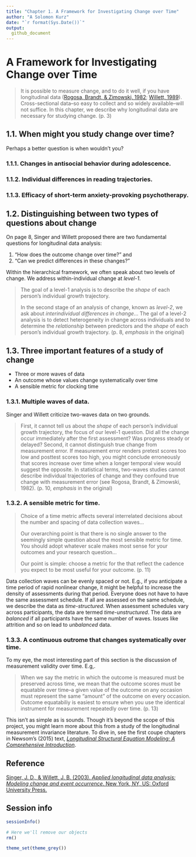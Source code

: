 ```yaml
---
title: "Chapter 1. A Framework for Investigating Change over Time"
author: "A Solomon Kurz"
date: "`r format(Sys.Date())`"
output:
  github_document
---
```


# A Framework for Investigating Change over Time

> It is possible to measure change, and to do it well, if you have longitudinal data ([Rogosa, Brandt, & Zimowski, 1982](https://www.researchgate.net/publication/232478172_A_Growth_Curve_Approach_to_the_Measurement_of_Change); [Willett, 1989](https://journals.sagepub.com/doi/pdf/10.1177/001316448904900309?casa_token=WvtBn5saBD0AAAAA:LIkgb_cU4Ou_pJrUTG9Z3cEVdXCJhxCIo6UYuTCs7uwcM2_haiBZPb9yOxtb4yEXKxJXHPZJOF4ilA)). Cross-sectional data--so easy to collect and so widely available--will not suffice. In this chapter, we describe why longitudinal data are necessary for studying change. (p. 3)

## 1.1. When might you study change over time?

Perhaps a better question is when wouldn't you?

### 1.1.1. Changes in antisocial behavior during adolescence.

### 1.1.2. Individual differences in reading trajectories.

### 1.1.3. Efficacy of short-term anxiety-provoking psychotherapy.

## 1.2. Distinguishing between two types of questions about change

On page 8, Singer and Willett proposed there are two fundamental questions for longitudinal data analysis:

1. "How does the outcome change over time?" and
2. "Can we predict differences in these changes?"

Within the hierarchical framework, we often speak about two levels of change. We address within-individual change at *level-1*.

> The goal of a level-1 analysis is to describe the *shape* of each person's individual growth trajectory.
>
> In the second stage of an analysis of change, known as *level-2*, we ask about *interindividual differences in change*... The gal of a level-2 analysis is to detect heterogeneity in change across individuals and to determine the *relationship* between predictors and the *shape* of each person's individual growth trajectory. (p. 8, *emphasis* in the original)

## 1.3. Three important features of a study of change

* Three or more waves of data
* An outcome whose values change systematically over time
* A sensible metric for clocking time

### 1.3.1. Multiple waves of data.

Singer and Willett criticize two-waves data on two grounds.

> First, it cannot tell us about the *shape* of each person's individual growth trajectory, the focus of our level-1 question. Did all the change occur immediately after the first assessment? Was progress steady or delayed? Second, it cannot distinguish true change from measurement error. If measurement error renders pretest scores too low and posttest scores too high, you might conclude erroneously that scores increase over time when a longer temporal view would suggest the opposite. In statistical terms, two-waves studies cannot describe individual trajectories of change and they confound true change with measurement error (see Rogosa, Brandt, & Zimowski, 1982). (p. 10, *emphasis* in the original)

### 1.3.2. A sensible metric for time.

> Choice of a time metric affects several interrelated decisions about the number and spacing of data collection waves...
>
> Our overarching point is that there is no single answer to the seemingly simple question about the most sensible metric for time. You should adopt whatever scale makes most sense for your outcomes and your research question...
>
> Our point is simple: choose a metric for the that reflect the cadence you expect to be most useful for your outcome. (p. 11)

Data collection waves can be evenly spaced or not. E.g., if you anticipate a time period of rapid nonlinear change, it might be helpful to increase the density of assessments during that period. Everyone does not have to have the same assessment schedule. If all are assessed on the same schedule, we describe the data as *time-structured*. When assessment schedules vary across participants, the data are termed *time-unstructured*. The data are *balanced* if all participants have the same number of waves. Issues like attrition and so on lead to *unbalanced* data.

### 1.3.3. A continuous outrome that changes systematically over time.

To my eye, the most interesting part of this section is the discussion of measurement validity over time. E.g,.

> When we say the metric in which the outcome is measured must be preserved across time, we mean that the outcome scores must be equatable over time--a given value of the outcome on any occasion must represent the same "amount" of the outcome on every occasion. Outcome equatabiliy is easiest to ensure when you use the identical instrument for measurement repeatedly over time. (p. 13)

This isn't as simple as is sounds. Though it's beyond the scope of this project, you might learn more about this from a study of the longitudinal measurement invariance literature. To dive in, see the first coupe chapters in Newsom's (2015) text, [*Longitudinal Structural Equation Modeling: A Comprehensive Introduction*](http://www.longitudinalsem.com/).

## Reference {-}

[Singer, J. D., & Willett, J. B. (2003). *Applied longitudinal data analysis: Modeling change and event occurrence*. New York, NY, US: Oxford University Press.](https://www.oxfordscholarship.com/view/10.1093/acprof:oso/9780195152968.001.0001/acprof-9780195152968)

## Session info {-}

```r
sessionInfo()
```

```r
# Here we'll remove our objects
rm()

theme_set(theme_grey())
```

